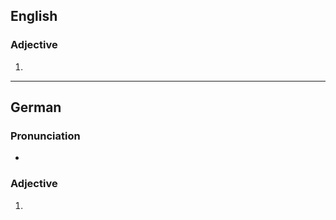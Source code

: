 ==English==

===Adjective===
{{head|en|comparative adjective}}

# {{en-comparative of|chic}}

----

==German==

===Pronunciation===
* {{audio|de|De-chicer.ogg|Audio}}

===Adjective===
{{head|de|adjective form}}

# {{comparative of|de|chic}}